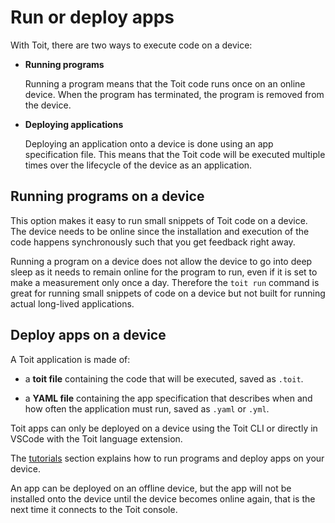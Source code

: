 # Run or deploy apps

With Toit, there are two ways to execute code on a device:

- **Running programs**

  Running a program means that the Toit code runs once on an online device. When the program has terminated, the program is removed from the device.

- **Deploying applications**

  Deploying an application onto a device is done using an app specification file. This means that the Toit code will be executed multiple times over the lifecycle of the device as an application.

## Running programs on a device

This option makes it easy to run small snippets of Toit code on a device. The device needs to be online since the installation and execution of the code happens synchronously such that you get feedback right away.

Running a program on a device does not allow the device to go into deep sleep as it needs to remain online for the program to run, even if it is set to make a measurement only once a day. Therefore the `toit run` command is great for running small snippets of code on a device but not built for running actual long-lived applications.

## Deploy apps on a device

A Toit application is made of:

- a **toit file** containing the code that will be executed, saved as `.toit`.

- a **YAML file** containing the app specification that describes when and how often the application must run, saved as `.yaml` or `.yml`.

Toit apps can only be deployed on a device using the Toit CLI or directly in VSCode with the Toit language extension.

The [tutorials](../../../tutorials/starter/weatherstation) section explains how to run programs and deploy apps on your device.

<Note>

An app can be deployed on an offline device, but the app will not be installed onto the device until the device becomes online again, that is the next time it connects to the Toit console.

</Note>
